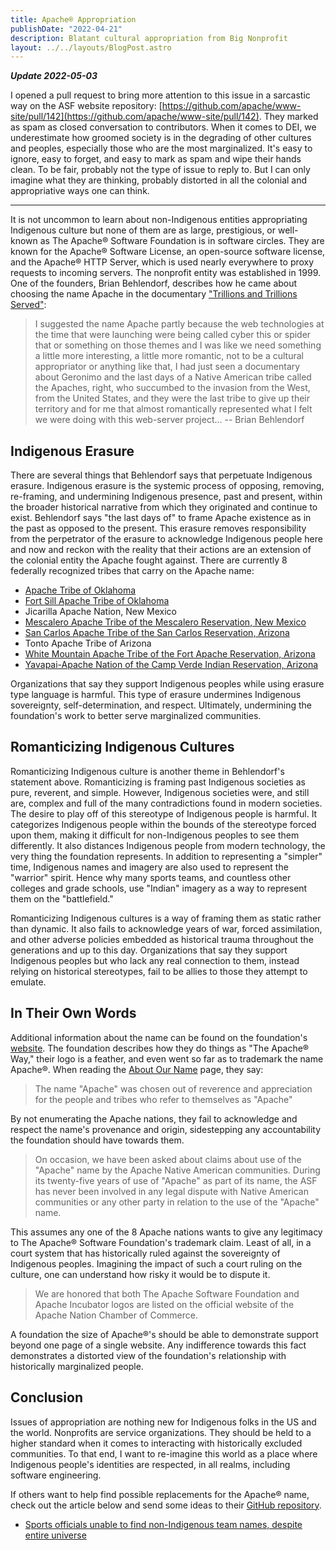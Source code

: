 ```yaml
---
title: Apache® Appropriation
publishDate: "2022-04-21"
description: Blatant cultural appropriation from Big Nonprofit
layout: ../../layouts/BlogPost.astro
---
```


_**Update 2022-05-03**_

I opened a pull request to bring more attention to this issue in a sarcastic way on the ASF website repository: [https://github.com/apache/www-site/pull/142](https://github.com/apache/www-site/pull/142). They marked as spam as closed conversation to contributors. When it comes to DEI, we underestimate how groomed society is in the degrading of other cultures and peoples, especially those who are the most marginalized. It's easy to ignore, easy to forget, and easy to mark as spam and wipe their hands clean. To be fair, probably not the type of issue to reply to. But I can only imagine what they are thinking, probably distorted in all the colonial and appropriative ways one can think.

<hr />

It is not uncommon to learn about non-Indigenous entities appropriating Indigenous culture but none of them are as large, prestigious, or well-known as The Apache® Software Foundation is in software circles. They are known for the Apache® Software License, an open-source software license, and the Apache® HTTP Server, which is used nearly everywhere to proxy requests to incoming servers. The nonprofit entity was established in 1999. One of the founders, Brian Behlendorf, describes how he came about choosing the name Apache in the documentary ["Trillions and Trillions Served"](https://www.youtube.com/watch?v=JUt2nb0mgwg&t=249s):

> I suggested the name Apache partly because the web technologies at the time that were launching were being called cyber this or spider that or something on those themes and I was like we need something a little more interesting, a little more romantic, not to be a cultural appropriator or anything like that, I had just seen a documentary about Geronimo and the last days of a Native American tribe called the Apaches, right, who succumbed to the invasion from the West, from the United States, and they were the last tribe to give up their territory and for me that almost romantically represented what I felt we were doing with this web-server project... -- Brian Behlendorf

## Indigenous Erasure

There are several things that Behlendorf says that perpetuate Indigenous erasure. Indigenous erasure is the systemic process of opposing, removing, re-framing, and undermining Indigenous presence, past and present, within the broader historical narrative from which they originated and continue to exist. Behlendorf says "the last days of" to frame Apache existence as in the past as opposed to the present. This erasure removes responsibility from the perpetrator of the erasure to acknowledge Indigenous people here and now and reckon with the reality that their actions are an extension of the colonial entity the Apache fought against. There are currently 8 federally recognized tribes that carry on the Apache name:

- [Apache Tribe of Oklahoma](https://apachetribe.org/)
- [Fort Sill Apache Tribe of Oklahoma](https://fortsillapache-nsn.gov/)
- Jicarilla Apache Nation, New Mexico
- [Mescalero Apache Tribe of the Mescalero Reservation, New Mexico](https://mescaleroapachetribe.com/)
- [San Carlos Apache Tribe of the San Carlos Reservation, Arizona](https://www.scat-nsn.gov/)
- Tonto Apache Tribe of Arizona
- [White Mountain Apache Tribe of the Fort Apache Reservation, Arizona](https://whitemountainapache.org/)
- [Yavapai-Apache Nation of the Camp Verde Indian Reservation, Arizona](https://yavapai-apache.org/)

Organizations that say they support Indigenous peoples while using erasure type language is harmful. This type of erasure undermines Indigenous sovereignty, self-determination, and respect. Ultimately, undermining the foundation's work to better serve marginalized communities.

## Romanticizing Indigenous Cultures

Romanticizing Indigenous culture is another theme in Behlendorf's statement above. Romanticizing is framing past Indigenous societies as pure, reverent, and simple. However, Indigenous societies were, and still are, complex and full of the many contradictions found in modern societies. The desire to play off of this stereotype of Indigenous people is harmful. It categorizes Indigenous people within the bounds of the stereotype forced upon them, making it difficult for non-Indigenous peoples to see them differently. It also distances Indigenous people from modern technology, the very thing the foundation represents. In addition to representing a "simpler" time, Indigenous names and imagery are also used to represent the "warrior" spirit. Hence why many sports teams, and countless other colleges and grade schools, use "Indian" imagery as a way to represent them on the "battlefield."

Romanticizing Indigenous cultures is a way of framing them as static rather than dynamic. It also fails to acknowledge years of war, forced assimilation, and other adverse policies embedded as historical trauma throughout the generations and up to this day. Organizations that say they support Indigenous peoples but who lack any real connection to them, instead relying on historical stereotypes, fail to be allies to those they attempt to emulate.

## In Their Own Words

Additional information about the name can be found on the foundation's [website](https://apache.org/). The foundation describes how they do things as "The Apache® Way," their logo is a feather, and even went so far as to trademark the name Apache®. When reading the [About Our Name](https://www.apache.org/apache-name/) page, they say:

> The name "Apache" was chosen out of reverence and appreciation for the people and tribes who refer to themselves as "Apache"

By not enumerating the Apache nations, they fail to acknowledge and respect the name's provenance and origin, sidestepping any accountability the foundation should have towards them.

> On occasion, we have been asked about claims about use of the "Apache" name by the Apache Native American communities. During its twenty-five years of use of "Apache" as part of its name, the ASF has never been involved in any legal dispute with Native American communities or any other party in relation to the use of the "Apache" name.

This assumes any one of the 8 Apache nations wants to give any legitimacy to The Apache® Software Foundation's trademark claim. Least of all, in a court system that has historically ruled against the sovereignty of Indigenous peoples. Imagining the impact of such a court ruling on the culture, one can understand how risky it would be to dispute it.

> We are honored that both The Apache Software Foundation and Apache Incubator logos are listed on the official website of the Apache Nation Chamber of Commerce.

A foundation the size of Apache®'s should be able to demonstrate support beyond one page of a single website. Any indifference towards this fact demonstrates a distorted view of the foundation's relationship with historically marginalized people.

## Conclusion

Issues of appropriation are nothing new for Indigenous folks in the US and the world. Nonprofits are service organizations. They should be held to a higher standard when it comes to interacting with historically excluded communities. To that end, I want to re-imagine this world as a place where Indigenous people's identities are respected, in all realms, including software engineering.

If others want to help find possible replacements for the Apache® name, check out the article below and send some ideas to their [GitHub repository](https://github.com/apache).

- [Sports officials unable to find non-Indigenous team names, despite entire universe](https://walkingeaglenews.com/2017/12/14/sports-officials-unable-to-find-non-indigenous-team-names-despite-entire-universe/)
